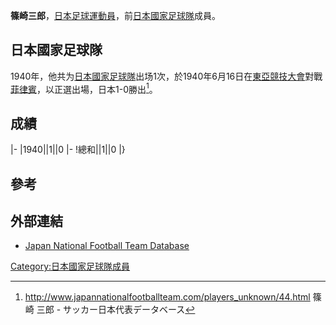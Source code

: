 {{Infobox football biography
|name=篠崎三郎
|image=
|fullname=篠崎三郎
|birth_date=
|cityofbirth=
|countryofbirth=[[日本|日本]]
|height=
|position=[[前鋒_(足球)|前鋒]]
|currentclub=
|years=
|clubs=
|caps(goals)=
|nationalyears=1940
|nationalteam=[[日本國家足球隊|日本]]
|nationalcaps(goals)=1 (0)
}}
'''篠崎三郎'''，[[日本|日本]][[足球|足球]][[運動員|運動員]]，前[[日本國家足球隊|日本國家足球隊]]成員。

==日本國家足球隊==
1940年，他共为[[日本國家足球隊|日本國家足球隊]]出场1次，於1940年6月16日在[[東亞競技大會|東亞競技大會]]對戰[[菲律賓|菲律賓]]，以正選出場，日本1-0勝出<REF>
http://www.japannationalfootballteam.com/players_unknown/44.html {{Wayback|url=http://www.japannationalfootballteam.com/players_unknown/44.html |date=20160616215843 }} 篠崎 三郎 - サッカー日本代表データベース
</REF>。

==成績==
{{Football player national team statistics|JPN}}
|-
|1940||1||0
|-
!總和||1||0
|}

==參考==
{{Reflist}}

==外部連結==
*[https://web.archive.org/web/20140407101828/http://www.japannationalfootballteam.com/en/players_unknown/44.html Japan National Football Team Database]

{{Japan-sport-bio-stub}}
{{Soccer-player-stub}}
[[Category:日本國家足球隊成員|Category:日本國家足球隊成員]]